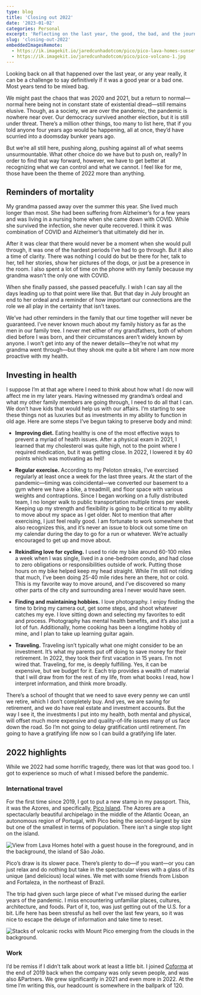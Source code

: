 ```yaml
---
type: blog
title: 'Closing out 2022'
date: '2023-01-02'
categories: Personal
excerpt: 'Reflecting on the last year, the good, the bad, and the journey forward.'
slug: 'closing-out-2022'
embeddedImagesRemote:
  - https://ik.imagekit.io/jaredcunhadotcom/pico/pico-lava-homes-sunset-1.jpg
  - https://ik.imagekit.io/jaredcunhadotcom/pico/pico-volcano-1.jpg
---
```


Looking back on all that happened over the last year, or any year really, it can be a challenge to say definitively if it was a good year or a bad one. Most years tend to be mixed bag.

We might past the chaos that was 2020 and 2021, but a return to normal—normal here being not in constant state of existential dread—still remains elusive. Though, as a society, we are over the pandemic, the pandemic is nowhere near over. Our democracy survived another election, but it is still under threat. There’s a million other things, too many to list here, that if you told anyone four years ago would be happening, all at once, they’d have scurried into a doomsday bunker years ago.

But we’re all still here, pushing along, pushing against all of what seems unsurmountable. What other choice do we have but to push on, really? In order to find that way forward, however, we have to get better at recognizing what we can control and what we cannot. I feel like for me, those have been the theme of 2022 more than anything.

## Reminders of mortality

My grandma passed away over the summer this year. She lived much longer than most. She had been suffering from Alzheimer’s for a few years and was living in a nursing home when she came down with COVID. While she survived the infection, she never quite recovered. I think it was combination of COVID and Alzheimer’s that ultimately did her in.

After it was clear that there would never be a moment when she would pull through, it was one of the hardest periods I’ve had to go through. But it also a time of clarity. There was nothing I could do but be there for her, talk to her, tell her stories, show her pictures of the dogs, or just be a presence in the room. I also spent a lot of time on the phone with my family because my grandma wasn't the only one with COVID.

When she finally passed, she passed peacefully. I wish I can say all the days leading up to that point were like that. But that day in July brought an end to her ordeal and a reminder of how important our connections are the role we all play in the certainty that isn’t taxes.

We’ve had other reminders in the family that our time together will never be guaranteed. I’ve never known much about my family history as far as the men in our family tree. I never met either of my grandfathers, both of whom died before I was born, and their circumstances aren’t widely known by anyone. I won’t get into any of the newer details—they’re not what my grandma went through—but they shook me quite a bit where I am now more proactive with my health.

## Investing in health

I suppose I’m at that age where I need to think about how what I do now will affect me in my later years. Having witnessed my grandma’s ordeal and what my other family members are going through, I need to do all that I can. We don’t have kids that would help us with our affairs. I’m starting to see these things not as luxuries but as investments in my ability to function in old age. Here are some steps I’ve begun taking to preserve body and mind:

- **Improving diet.** Eating healthy is one of the most effective ways to prevent a myriad of health issues. After a physical exam in 2021, I learned that my cholesterol was quite high, not to the point where I required medication, but it was getting close. In 2022, I lowered it by 40 points which was motivating as hell!

- **Regular exercise.** According to my Peloton streaks, I’ve exercised regularly at least once a week for the last three years. At the start of the pandemic—timing was coincidental—we converted our basement to a gym where we have a bike, a treadmill, and floor space with various weights and contraptions. Since I began working on a fully distributed team, I no longer walk to public transportation multiple times per week. Keeping up my strength and flexibility is going to be critical to my ability to move about my space as I get older. Not to mention that after exercising, I just feel really good. I am fortunate to work somewhere that also recognizes this, and it’s never an issue to block out some time on my calendar during the day to go for a run or whatever. We’re actually encouraged to get up and move about.

- **Rekindling love for cycling.** I used to ride my bike around 60-100 miles a week when I was single, lived in a one-bedroom condo, and had close to zero obligations or responsibilities outside of work. Putting those hours on my bike helped keep my head straight. While I’m still not riding that much, I’ve been doing 25-40 mile rides here an there, hot or cold. This is my favorite way to move around, and I’ve discovered so many other parts of the city and surrounding area I never would have seen.

- **Finding and maintaining hobbies.** I love photography. I enjoy finding the time to bring my camera out, get some steps, and shoot whatever catches my eye. I love sitting down and selecting my favorites to edit and process. Photography has mental health benefits, and it’s also just a lot of fun. Additionally, home cooking has been a longtime hobby of mine, and I plan to take up learning guitar again.

- **Traveling.** Traveling isn’t typically what one might consider to be an investment. It’s what my parents put off doing to save money for their retirement. In 2022, they took their first vacation in 15 years. I’m not wired that. Traveling, for me, is deeply fulfilling. Yes, it can be expensive, but we budget for it. Each trip provides a wealth of material that I will draw from for the rest of my life, from what books I read, how I interpret information, and think more broadly.

There’s a school of thought that we need to save every penny we can until we retire, which I don’t completely buy. And yes, we are saving for retirement, and we do have real estate and investment accounts. But the way I see it, the investments I put into my health, both mental and physical, will offset much more expensive and quality-of-life issues many of us face down the road. So I’m not going to delay gratification until retirement. I’m going to have a gratifying life now so I can build a gratifying life later.

## 2022 highlights

While we 2022 had some horrific tragedy, there was lot that was good too. I got to experience so much of what I missed before the pandemic.

### International travel

For the first time since 2019, I got to put a new stamp in my passport. This, it was the Azores, and specifically, [Pico Island](https://en.wikipedia.org/wiki/Pico_Island). The Azores are a spectacularly beautiful archipelago in the middle of the Atlantic Ocean, an autonomous region of Portugal, with Pico being the second-largest by size but one of the smallest in terms of population. There isn't a single stop light on the island.

<Image
  src={props.data.mdx.embeddedImagesRemote[0]}
  alt="View from Lava Homes hotel with a guest house in the foreground, and in the background, the island of São João."
  className="wide"
  caption="Typical guest house at the Lava Homes hotel complex."
/>

Pico’s draw is its slower pace. There’s plenty to do—if you want—or you can just relax and do nothing but take in the spectacular views with a glass of its unique (and delicious) local wines. We met with some friends from Lisbon and Fortaleza, in the northeast of Brazil.

The trip had given such large piece of what I’ve missed during the earlier years of the pandemic. I miss encountering unfamiliar places, cultures, architecture, and foods. Part of it, too, was just getting out of the U.S. for a bit. Life here has been stressful as hell over the last few years, so it was nice to escape the deluge of information and take time to reset.

<Image
  src={props.data.mdx.embeddedImagesRemote[1]}
  alt="Stacks of volcanic rocks with Mount Pico emerging from the clouds in the background."
  caption='Mount Pico, the volcano for which the island is named. Grapevines are grown in the plots between walls made of volcanic rocks, known as "currais."'
/>

### Work

I’d be remiss if I didn’t talk about work at least a little bit. I joined [Coforma](https://coforma.io) at the end of 2019 back when the company was only seven people, and was also &Partners. We grew significantly in 2021 and even more in 2022. At the time I’m writing this, our headcount is somewhere in the ballpark of 120.
